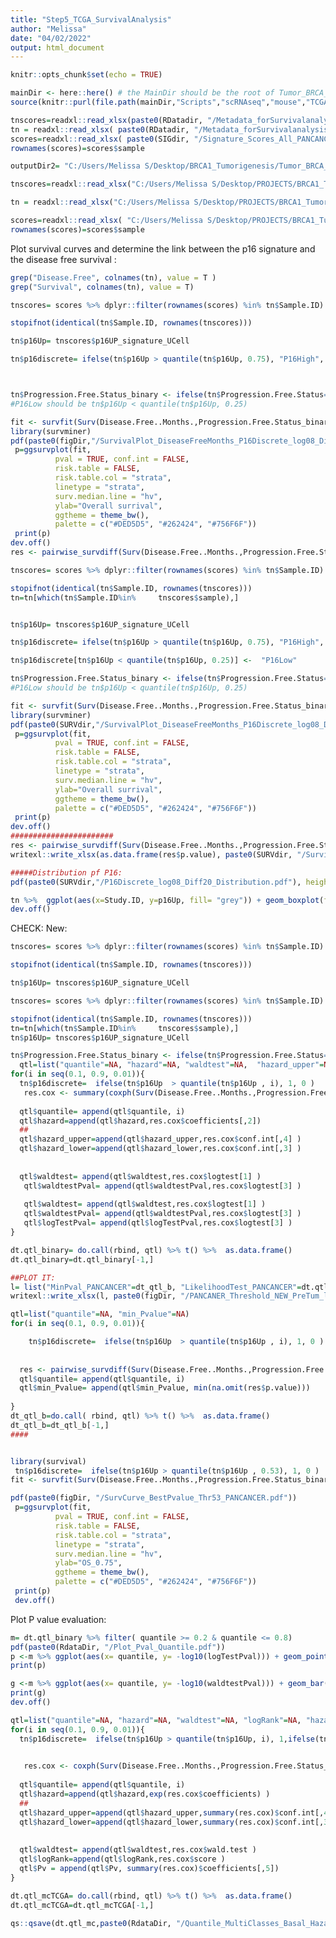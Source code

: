 ---
title: "Step5_TCGA_SurvivalAnalysis"
author: "Melissa"
date: "04/02/2022"
output: html_document
---

```{r setup, include=FALSE}
knitr::opts_chunk$set(echo = TRUE)
```


```{r}
mainDir <- here::here() # the MainDir should be the root of Tumor_BRCA_P53:
source(knitr::purl(file.path(mainDir,"Scripts","scRNAseq","mouse","TCGA","Global_Variables_TCGA.Rmd"), quiet=TRUE))
```

```{r}
tnscores=readxl::read_xlsx(paste0(RDatadir, "/Metadata_forSurvivalanalysis.xlsx"))
tn = readxl::read_xlsx( paste0(RDatadir, "/Metadata_forSurvivalanalysis_OnlyBRCA_Basal.xlsx"))
scores=readxl::read_xlsx( paste0(SIGdir, "/Signature_Scores_All_PANCANCER_p16_EMT_Apop.xlsx")) %>% as.data.frame()
rownames(scores)=scores$sample
```

```{r}
outputDir2= "C:/Users/Melissa S/Desktop/BRCA1_Tumorigenesis/Tumor_BRCA_p53/output/scRNAseq/TCGA/RData/"

tnscores=readxl::read_xlsx("C:/Users/Melissa S/Desktop/PROJECTS/BRCA1_Tumorigenesis/Tumor_BRCA_p53/output/human/public_data/TCGA/RData/Metadata_forSurvivalanalysis.xlsx")

tn = readxl::read_xlsx("C:/Users/Melissa S/Desktop/PROJECTS/BRCA1_Tumorigenesis/Tumor_BRCA_p53/output/human/public_data/TCGA/RData/Metadata_forSurvivalanalysis_OnlyBRCA_Basal.xlsx")

scores=readxl::read_xlsx( "C:/Users/Melissa S/Desktop/PROJECTS/BRCA1_Tumorigenesis/Tumor_BRCA_p53/output/human/public_data/TCGA/RData/Signatures/Signature_Scores_All_PANCANCER_p16_EMT_Apop.xlsx")%>% as.data.frame()
rownames(scores)=scores$sample
```


Plot survival curves and determine the link between the p16 signature and the disease free survival :
```{r}
grep("Disease.Free", colnames(tn), value = T )
grep("Survival", colnames(tn), value = T)
```

```{r}
tnscores= scores %>% dplyr::filter(rownames(scores) %in% tn$Sample.ID)

stopifnot(identical(tn$Sample.ID, rownames(tnscores)))

tn$p16Up= tnscores$p16UP_signature_UCell

tn$p16discrete= ifelse(tn$p16Up > quantile(tn$p16Up, 0.75), "P16High", "P16_Low")



tn$Progression.Free.Status_binary <- ifelse(tn$Progression.Free.Status=="0:CENSORED",0,1)
#P16Low should be tn$p16Up < quantile(tn$p16Up, 0.25)

fit <- survfit(Surv(Disease.Free..Months.,Progression.Free.Status_binary) ~ p16discrete, data = tn)
library(survminer)
pdf(paste0(figDir,"/SurvivalPlot_DiseaseFreeMonths_P16Discrete_log08_Diff20_TwoClasses.pdf"), height = 5, width = 5)
 p=ggsurvplot(fit,
          pval = TRUE, conf.int = FALSE,
          risk.table = FALSE, 
          risk.table.col = "strata",
          linetype = "strata", 
          surv.median.line = "hv", 
          ylab="Overall surrival",
          ggtheme = theme_bw(), 
          palette = c("#DED5D5", "#262424", "#756F6F")) 
 print(p)
dev.off()
res <- pairwise_survdiff(Surv(Disease.Free..Months.,Progression.Free.Status_binary) ~ p16discrete, data = tn)
```


```{r}
tnscores= scores %>% dplyr::filter(rownames(scores) %in% tn$Sample.ID)

stopifnot(identical(tn$Sample.ID, rownames(tnscores)))
tn=tn[which(tn$Sample.ID%in%     tnscores$sample),]


tn$p16Up= tnscores$p16UP_signature_UCell

tn$p16discrete= ifelse(tn$p16Up > quantile(tn$p16Up, 0.75), "P16High", "P16_Int")

tn$p16discrete[tn$p16Up < quantile(tn$p16Up, 0.25)] <-  "P16Low"

tn$Progression.Free.Status_binary <- ifelse(tn$Progression.Free.Status=="0:CENSORED",0,1)
#P16Low should be tn$p16Up < quantile(tn$p16Up, 0.25)

fit <- survfit(Surv(Disease.Free..Months.,Progression.Free.Status_binary) ~ p16discrete, data = tn)
library(survminer)
pdf(paste0(SURVdir,"/SurvivalPlot_DiseaseFreeMonths_P16Discrete_log08_Diff20.pdf"), height = 5, width = 5)
 p=ggsurvplot(fit,
          pval = TRUE, conf.int = FALSE,
          risk.table = FALSE, 
          risk.table.col = "strata",
          linetype = "strata", 
          surv.median.line = "hv", 
          ylab="Overall surrival",
          ggtheme = theme_bw(), 
          palette = c("#DED5D5", "#262424", "#756F6F")) 
 print(p)
dev.off()
#######################
res <- pairwise_survdiff(Surv(Disease.Free..Months.,Progression.Free.Status_binary) ~ p16discrete, data = tn) ##Log-Rank test
writexl::write_xlsx(as.data.frame(res$p.value), paste0(SURVdir, "/Survival_PvalComp_P16highlowint_LogRankTest_BH.xlsx"))
```


```{r}
#####Distribution pf P16:
pdf(paste0(SURVdir,"/P16Discrete_log08_Diff20_Distribution.pdf"), height = 5, width = 5)

tn %>%  ggplot(aes(x=Study.ID, y=p16Up, fill= "grey")) + geom_boxplot(fill="grey", alpha=0.1) + ylab("P16Signature_UCell")  + ylab("UCELL_Up in P16 Signature")  +geom_jitter(data=tn,aes(x=Study.ID, y=p16Up,color= p16discrete), size=3, alpha=0.6)  + geom_hline(yintercept=quantile(tn$p16Up, 0.75), linetype="dashed",  color = "red", size=2) + scale_color_manual(values=c("#DED5D5", "#262424", "#756F6F"))+ gtheme + themplot+ theme(legend.position = "none")
dev.off()
```

CHECK:
New:
```{r}
tnscores= scores %>% dplyr::filter(rownames(scores) %in% tn$Sample.ID)

stopifnot(identical(tn$Sample.ID, rownames(tnscores)))

tn$p16Up= tnscores$p16UP_signature_UCell
```

```{r}
tnscores= scores %>% dplyr::filter(rownames(scores) %in% tn$Sample.ID)

stopifnot(identical(tn$Sample.ID, rownames(tnscores)))
tn=tn[which(tn$Sample.ID%in%     tnscores$sample),]
tn$p16Up= tnscores$p16UP_signature_UCell
```


```{r}
tn$Progression.Free.Status_binary <- ifelse(tn$Progression.Free.Status=="0:CENSORED",0,1)
  qtl=list("quantile"=NA, "hazard"=NA, "waldtest"=NA,  "hazard_upper"=NA, "hazard_lower"=NA,"waldtestPval"=NA)
for(i in seq(0.1, 0.9, 0.01)){
  tn$p16discrete=  ifelse(tn$p16Up  > quantile(tn$p16Up , i), 1, 0 )
   res.cox <- summary(coxph(Surv(Disease.Free..Months.,Progression.Free.Status_binary ) ~ p16discrete, data = tn))
   
  qtl$quantile= append(qtl$quantile, i)
  qtl$hazard=append(qtl$hazard,res.cox$coefficients[,2])
  ##
  qtl$hazard_upper=append(qtl$hazard_upper,res.cox$conf.int[,4] )
  qtl$hazard_lower=append(qtl$hazard_lower,res.cox$conf.int[,3] )
  
  
  qtl$waldtest= append(qtl$waldtest,res.cox$logtest[1] )
   qtl$waldtestPval= append(qtl$waldtestPval,res.cox$logtest[3] )
   
   qtl$waldtest= append(qtl$waldtest,res.cox$logtest[1] )
   qtl$waldtestPval= append(qtl$waldtestPval,res.cox$logtest[3] )
   qtl$logTestPval= append(qtl$logTestPval,res.cox$logtest[3] )
}

dt.qtl_binary= do.call(rbind, qtl) %>% t() %>%  as.data.frame()
dt.qtl_binary=dt.qtl_binary[-1,]

##PLOT IT:
l= list("MinPval_PANCANCER"=dt_qtl_b, "LikelihoodTest_PANCANCER"=dt.qtl_binary) #"
writexl::write_xlsx(l, paste0(figDir, "/PANCANER_Threshold_NEW_PreTum_logFC1.xlsx"))
```

```{r}
qtl=list("quantile"=NA, "min_Pvalue"=NA)
for(i in seq(0.1, 0.9, 0.01)){

    tn$p16discrete=  ifelse(tn$p16Up  > quantile(tn$p16Up , i), 1, 0 )
  
    
  res <- pairwise_survdiff(Surv(Disease.Free..Months.,Progression.Free.Status_binary) ~ p16discrete, data = tn)
  qtl$quantile= append(qtl$quantile, i)
  qtl$min_Pvalue= append(qtl$min_Pvalue, min(na.omit(res$p.value)))
  
}
dt_qtl_b=do.call( rbind, qtl) %>% t() %>%  as.data.frame()
dt_qtl_b=dt_qtl_b[-1,]
####


library(survival)
 tn$p16discrete=  ifelse(tn$p16Up > quantile(tn$p16Up , 0.53), 1, 0 )
fit <- survfit(Surv(Disease.Free..Months.,Progression.Free.Status_binary) ~ p16discrete, data = tn)

pdf(paste0(figDir, "/SurvCurve_BestPvalue_Thr53_PANCANCER.pdf"))
 p=ggsurvplot(fit,
          pval = TRUE, conf.int = FALSE,
          risk.table = FALSE, 
          risk.table.col = "strata",
          linetype = "strata", 
          surv.median.line = "hv", 
          ylab="OS_0.75",
          ggtheme = theme_bw(), 
          palette = c("#DED5D5", "#262424", "#756F6F")) 
 print(p)
 dev.off()
```

Plot P value evaluation:
```{r}
m= dt.qtl_binary %>% filter( quantile >= 0.2 & quantile <= 0.8)
pdf(paste0(RdataDir, "/Plot_Pval_Quantile.pdf"))
p <-m %>% ggplot(aes(x= quantile, y= -log10(logTestPval))) + geom_point() + geom_smooth(method = "loess") + themplot
print(p)

g <-m %>% ggplot(aes(x= quantile, y= -log10(waldtestPval))) + geom_bar(stat="identity",fill="grey", alpha=0.4)  + themplot + geom_vline(xintercept = 0.75, color="red")
print(g)
dev.off()

```


```{r}
qtl=list("quantile"=NA, "hazard"=NA, "waldtest"=NA, "logRank"=NA, "hazard_upper"=NA, "hazard_lower"=NA, "Pv"=NA)
for(i in seq(0.1, 0.9, 0.01)){
  tn$p16discrete=  ifelse(tn$p16Up > quantile(tn$p16Up, i), 1,ifelse(tn$p16Up < quantile(tn$p16Up, (1-i)), -1, 0 ))

  
   res.cox <- coxph(Surv(Disease.Free..Months.,Progression.Free.Status_binary ) ~ p16discrete, data = tn, ties="exact")
   
  qtl$quantile= append(qtl$quantile, i)
  qtl$hazard=append(qtl$hazard,exp(res.cox$coefficients) )
  ##
  qtl$hazard_upper=append(qtl$hazard_upper,summary(res.cox)$conf.int[,4] )
  qtl$hazard_lower=append(qtl$hazard_lower,summary(res.cox)$conf.int[,3] )
  
  
  qtl$waldtest= append(qtl$waldtest,res.cox$wald.test )
  qtl$logRank=append(qtl$logRank,res.cox$score )
  qtl$Pv = append(qtl$Pv, summary(res.cox)$coefficients[,5])
}

dt.qtl_mcTCGA= do.call(rbind, qtl) %>% t() %>%  as.data.frame()
dt.qtl_mcTCGA=dt.qtl_mcTCGA[-1,]

qs::qsave(dt.qtl_mc,paste0(RdataDir, "/Quantile_MultiClasses_Basal_HazardRatio.qs"))
```
